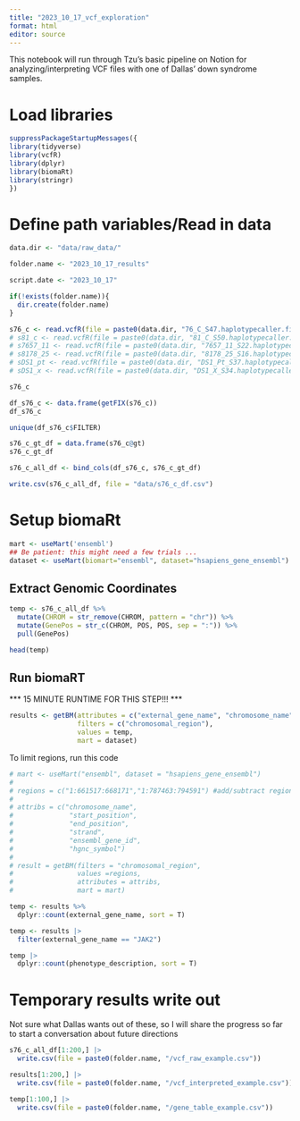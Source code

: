 ---
title: "2023_10_17_vcf_exploration"
format: html
editor: source
---

This notebook will run through Tzu's basic pipeline on Notion for analyzing/interpreting VCF files with one of Dallas' down syndrome samples.

# Load libraries

```{r}
suppressPackageStartupMessages({
library(tidyverse)
library(vcfR)
library(dplyr)
library(biomaRt)
library(stringr)
})
```

# Define path variables/Read in data

```{r}
data.dir <- "data/raw_data/"

folder.name <- "2023_10_17_results"

script.date <- "2023_10_17"

if(!exists(folder.name)){
  dir.create(folder.name)
}
```

```{r}
s76_c <- read.vcfR(file = paste0(data.dir, "76_C_S47.haplotypecaller.filtered_snpEff.ann.vcf"))
# s81_c <- read.vcfR(file = paste0(data.dir, "81_C_S50.haplotypecaller.filtered_snpEff.ann.vcf"))
# s7657_11 <- read.vcfR(file = paste0(data.dir, "7657_11_S22.haplotypecaller.filtered_snpEff.ann.vcf"))
# s8178_25 <- read.vcfR(file = paste0(data.dir, "8178_25_S16.haplotypecaller.filtered_snpEff.ann.vcf"))
# sDS1_pt <- read.vcfR(file = paste0(data.dir, "DS1_Pt_S37.haplotypecaller.filtered_snpEff.ann.vcf"))
# sDS1_x <- read.vcfR(file = paste0(data.dir, "DS1_X_S34.haplotypecaller.filtered_snpEff.ann.vcf"))
```


```{r}
s76_c
```

```{r}
df_s76_c <- data.frame(getFIX(s76_c))
df_s76_c
```

```{r}
unique(df_s76_c$FILTER)
```

```{r}
s76_c_gt_df = data.frame(s76_c@gt)
s76_c_gt_df
```

```{r}
s76_c_all_df <- bind_cols(df_s76_c, s76_c_gt_df)

write.csv(s76_c_all_df, file = "data/s76_c_df.csv")
```

# Setup biomaRt

```{r}
mart <- useMart('ensembl')
## Be patient: this might need a few trials ...
dataset <- useMart(biomart="ensembl", dataset="hsapiens_gene_ensembl")
```

## Extract Genomic Coordinates

```{r}
temp <- s76_c_all_df %>%
  mutate(CHROM = str_remove(CHROM, pattern = "chr")) %>%
  mutate(GenePos = str_c(CHROM, POS, POS, sep = ":")) %>%
  pull(GenePos)

head(temp)

```

## Run biomaRT

*** 15 MINUTE RUNTIME FOR THIS STEP!!! ***

```{r}
results <- getBM(attributes = c("external_gene_name", "chromosome_name", "start_position", "end_position", "description", "gene_biotype", "phenotype_description", "source_name", "study_external_id"),
                 filters = c("chromosomal_region"),
                 values = temp, 
                 mart = dataset)
```

To limit regions, run this code

```{r}
# mart <- useMart("ensembl", dataset = "hsapiens_gene_ensembl")
# 
# regions = c("1:661517:668171","1:787463:794591") #add/subtract regions as desired
# 
# attribs = c("chromosome_name",
#              "start_position",
#              "end_position",
#              "strand",
#              "ensembl_gene_id",
#              "hgnc_symbol")
# 
# result = getBM(filters = "chromosomal_region", 
#                values =regions,
#                attributes = attribs, 
#                mart = mart)
```

```{r}
temp <- results %>%
  dplyr::count(external_gene_name, sort = T)
```

```{r}
temp <- results |> 
  filter(external_gene_name == "JAK2")
```

```{r}
temp |> 
  dplyr::count(phenotype_description, sort = T)
```

# Temporary results write out

Not sure what Dallas wants out of these, so I will share the progress so far to start a conversation about future directions

```{r}
s76_c_all_df[1:200,] |> 
  write.csv(file = paste0(folder.name, "/vcf_raw_example.csv"))
```

```{r}
results[1:200,] |> 
  write.csv(file = paste0(folder.name, "/vcf_interpreted_example.csv"))
```

```{r}
temp[1:100,] |> 
  write.csv(file = paste0(folder.name, "/gene_table_example.csv"))
```




